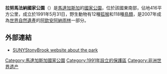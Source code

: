 {{Infobox protected area
| name = 拉努馬法納國家公園
| alt_name = 
| iucn_category = II
| photo = Sign At Entrance To Ranomafana National Park.jpg
| photo_alt = 
| photo_caption = 國家公園入口
| photo_width = 
| map = Madagascar
| map_alt = 
| map_caption = 於馬達加斯加的位置
| location = 
| nearest_city = [[菲亞納蘭楚阿|菲亞納蘭楚阿]]、{{tsl|en|Ranomafana, Ifanadiana|拉努馬法納 (伊法納迪亞納區)|拉努馬法納}}
| coordinates = {{coord|21|13|S|47|25|E|region:MG_scale:500000|format=dms|display=inline,title}}
| area = {{convert|416|km²}}
| established = 1991年
| visitation_num = 
| visitation_year = 
| governing_body = {{tsl|en|Madagascar National Parks|馬達加斯加國家公園協會}}
| world_heritage_site = 
| url = 
| embedded1 = {{designation list | embed=yes
  | designation1 = WHS
  | designation1_date =  [[每年度入选世界遗产列表#2007年（第31次会议）|2007年]]
  | designation1_type = 自然遺產
  | designation1_criteria = ix、x
  | designation1_number = [https://whc.unesco.org/en/list/1257 1257]
  | designation1_free1name = 締約國
  | designation1_free1value = {{MDG}}
  | designation1_free2name = 地區
  | designation1_free2value = [[非洲世界遺產列表|非洲]]
  }}
}}
'''拉努馬法納國家公園'''（{{lang-fr|Parc national de Ranomafana}}）是[[馬達加斯加|馬達加斯加]]的[[國家公園|國家公園]]，位於該國東南部，佔地416平方公里，成立於1991年5月31日，野生動物有12種[[狐猴|狐猴]]和118種[[鳥類|鳥類]]，是2007年成為[[世界自然遺產|世界自然遺產]]的[[阿欽安阿納雨林|阿欽安阿納雨林]]一部分。

==外部連結==
{{Commons category|Ranomafana National Park}}
* [https://web.archive.org/web/20111006185402/http://icte.bio.sunysb.edu/pages/ranomafana.html SUNYStonyBrook website about the park]

{{馬達加斯加國家公園與保護區}}
{{Madagascar-stub}}
{{DEFAULTSORT:Ranomafana}}
[[Category:馬達加斯加國家公園|Category:馬達加斯加國家公園]]
[[Category:1991年設立的保護區|Category:1991年設立的保護區]]
[[Category:非洲世界遗产|Category:非洲世界遗产]]